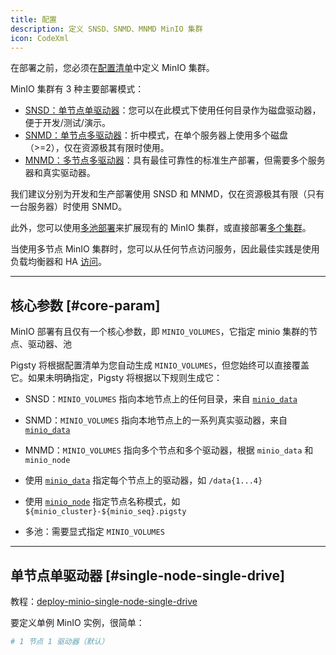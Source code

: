 ```yaml
---
title: 配置
description: 定义 SNSD、SNMD、MNMD MinIO 集群
icon: CodeXml
---
```



在部署之前，您必须在[配置清单](/zh/config/inventory)中定义 MinIO 集群。

MinIO 集群有 3 种主要部署模式：

- [SNSD：单节点单驱动器](#single-node-single-drive)：您可以在此模式下使用任何目录作为磁盘驱动器，便于开发/测试/演示。
- [SNMD：单节点多驱动器](#single-node-multi-drive)：折中模式，在单个服务器上使用多个磁盘（>=2），仅在资源极其有限时使用。
- [MNMD：多节点多驱动器](#multi-node-multi-drive)：具有最佳可靠性的标准生产部署，但需要多个服务器和真实驱动器。

我们建议分别为开发和生产部署使用 SNSD 和 MNMD，仅在资源极其有限（只有一台服务器）时使用 SNMD。

此外，您可以使用[多池部署](#multi-pool)来扩展现有的 MinIO 集群，或直接部署[多个集群](#multiple-clusters)。

当使用多节点 MinIO 集群时，您可以从任何节点访问服务，因此最佳实践是使用负载均衡器和 HA [访问](#access-service)。

------

## 核心参数 [#core-param]

MinIO 部署有且仅有一个核心参数，即 `MINIO_VOLUMES`，它指定 minio 集群的节点、驱动器、池

Pigsty 将根据配置清单为您自动生成 `MINIO_VOLUMES`，但您始终可以直接覆盖它。如果未明确指定，Pigsty 将根据以下规则生成它：

- SNSD：`MINIO_VOLUMES` 指向本地节点上的任何目录，来自 [`minio_data`](/zh/minio/param#minio_data)
- SNMD：`MINIO_VOLUMES` 指向本地节点上的一系列真实驱动器，来自 [`minio_data`](/zh/minio/param#minio_data)
- MNMD：`MINIO_VOLUMES` 指向多个节点和多个驱动器，根据 `minio_data` 和 `minio_node`

- 使用 [`minio_data`](/zh/minio/param#minio_data) 指定每个节点上的驱动器，如 `/data{1...4}`
- 使用 [`minio_node`](/zh/minio/param#minio_node) 指定节点名称模式，如 `${minio_cluster}-${minio_seq}.pigsty`

- 多池：需要显式指定 `MINIO_VOLUMES`



------

## 单节点单驱动器 [#single-node-single-drive]

教程：[deploy-minio-single-node-single-drive](https://min.io/docs/minio/linux/operations/install-deploy-manage/deploy-minio-single-node-single-drive.html)

要定义单例 MinIO 实例，很简单：

```yaml
# 1 节点 1 驱动器（默认）